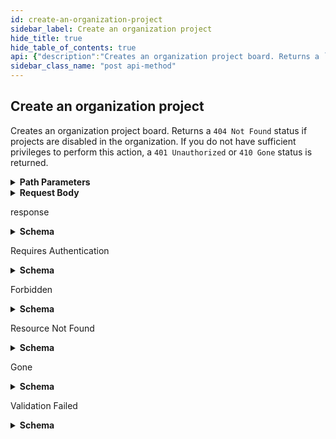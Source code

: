 ```yaml
---
id: create-an-organization-project
sidebar_label: Create an organization project
hide_title: true
hide_table_of_contents: true
api: {"description":"Creates an organization project board. Returns a `404 Not Found` status if projects are disabled in the organization. If you do not have sufficient privileges to perform this action, a `401 Unauthorized` or `410 Gone` status is returned.","externalDocs":{"description":"API method documentation","url":"https://docs.github.com/rest/reference/projects/#create-an-organization-project"},"operationId":"projects/create-for-org","parameters":[{"in":"path","name":"org","required":true,"schema":{"type":"string"}}],"requestBody":{"content":{"application/json":{"example":{"body":"High-level roadmap for the upcoming year.","name":"Organization Roadmap"},"schema":{"properties":{"body":{"description":"The description of the project.","type":"string"},"name":{"description":"The name of the project.","type":"string"}},"required":["name"],"type":"object"}}}},"responses":{"201":{"content":{"application/json":{"examples":{"default":{"value":{"body":"High-level roadmap for the upcoming year.","columns_url":"https://api.github.com/projects/1002605/columns","created_at":"2011-04-11T20:09:31.000Z","creator":{"avatar_url":"https://github.com/images/error/octocat_happy.gif","events_url":"https://api.github.com/users/octocat/events{/privacy}","followers_url":"https://api.github.com/users/octocat/followers","following_url":"https://api.github.com/users/octocat/following{/other_user}","gists_url":"https://api.github.com/users/octocat/gists{/gist_id}","gravatar_id":"","html_url":"https://github.com/octocat","id":1,"login":"octocat","node_id":"MDQ6VXNlcjE=","organizations_url":"https://api.github.com/users/octocat/orgs","received_events_url":"https://api.github.com/users/octocat/received_events","repos_url":"https://api.github.com/users/octocat/repos","site_admin":false,"starred_url":"https://api.github.com/users/octocat/starred{/owner}{/repo}","subscriptions_url":"https://api.github.com/users/octocat/subscriptions","type":"User","url":"https://api.github.com/users/octocat"},"html_url":"https://github.com/orgs/api-playground/projects/1","id":1002605,"name":"Organization Roadmap","node_id":"MDc6UHJvamVjdDEwMDI2MDU=","number":1,"owner_url":"https://api.github.com/orgs/octocat","state":"open","updated_at":"2014-03-04T18:58:10.000Z","url":"https://api.github.com/projects/1002605"}}},"schema":{"description":"Projects are a way to organize columns and cards of work.","properties":{"body":{"description":"Body of the project","example":"This project represents the sprint of the first week in January","nullable":true,"type":"string"},"columns_url":{"example":"https://api.github.com/projects/1002604/columns","format":"uri","type":"string"},"created_at":{"example":"2011-04-10T20:09:31.000Z","format":"date-time","type":"string"},"creator":{"allOf":[{"description":"Simple User","nullable":true,"properties":{"avatar_url":{"example":"https://github.com/images/error/octocat_happy.gif","format":"uri","type":"string"},"events_url":{"example":"https://api.github.com/users/octocat/events{/privacy}","type":"string"},"followers_url":{"example":"https://api.github.com/users/octocat/followers","format":"uri","type":"string"},"following_url":{"example":"https://api.github.com/users/octocat/following{/other_user}","type":"string"},"gists_url":{"example":"https://api.github.com/users/octocat/gists{/gist_id}","type":"string"},"gravatar_id":{"example":"41d064eb2195891e12d0413f63227ea7","nullable":true,"type":"string"},"html_url":{"example":"https://github.com/octocat","format":"uri","type":"string"},"id":{"example":1,"type":"integer"},"login":{"example":"octocat","type":"string"},"node_id":{"example":"MDQ6VXNlcjE=","type":"string"},"organizations_url":{"example":"https://api.github.com/users/octocat/orgs","format":"uri","type":"string"},"received_events_url":{"example":"https://api.github.com/users/octocat/received_events","format":"uri","type":"string"},"repos_url":{"example":"https://api.github.com/users/octocat/repos","format":"uri","type":"string"},"site_admin":{"type":"boolean"},"starred_at":{"example":"\"2020-07-09T00:17:55Z\"","type":"string"},"starred_url":{"example":"https://api.github.com/users/octocat/starred{/owner}{/repo}","type":"string"},"subscriptions_url":{"example":"https://api.github.com/users/octocat/subscriptions","format":"uri","type":"string"},"type":{"example":"User","type":"string"},"url":{"example":"https://api.github.com/users/octocat","format":"uri","type":"string"}},"required":["avatar_url","events_url","followers_url","following_url","gists_url","gravatar_id","html_url","id","node_id","login","organizations_url","received_events_url","repos_url","site_admin","starred_url","subscriptions_url","type","url"],"title":"Simple User","type":"object"}],"nullable":true},"html_url":{"example":"https://github.com/api-playground/projects-test/projects/12","format":"uri","type":"string"},"id":{"example":1002604,"type":"integer"},"name":{"description":"Name of the project","example":"Week One Sprint","type":"string"},"node_id":{"example":"MDc6UHJvamVjdDEwMDI2MDQ=","type":"string"},"number":{"example":1,"type":"integer"},"organization_permission":{"description":"The baseline permission that all organization members have on this project. Only present if owner is an organization.","enum":["read","write","admin","none"],"type":"string"},"owner_url":{"example":"https://api.github.com/repos/api-playground/projects-test","format":"uri","type":"string"},"private":{"description":"Whether or not this project can be seen by everyone. Only present if owner is an organization.","type":"boolean"},"state":{"description":"State of the project; either 'open' or 'closed'","example":"open","type":"string"},"updated_at":{"example":"2014-03-03T18:58:10.000Z","format":"date-time","type":"string"},"url":{"example":"https://api.github.com/projects/1002604","format":"uri","type":"string"}},"required":["id","node_id","number","name","body","state","url","html_url","owner_url","creator","columns_url","created_at","updated_at"],"title":"Project","type":"object"}}},"description":"response"},"401":{"content":{"application/json":{"schema":{"description":"Basic Error","properties":{"documentation_url":{"type":"string"},"message":{"type":"string"}},"title":"Basic Error","type":"object"}}},"description":"Requires Authentication"},"403":{"content":{"application/json":{"schema":{"description":"Basic Error","properties":{"documentation_url":{"type":"string"},"message":{"type":"string"}},"title":"Basic Error","type":"object"}}},"description":"Forbidden"},"404":{"content":{"application/json":{"schema":{"description":"Basic Error","properties":{"documentation_url":{"type":"string"},"message":{"type":"string"}},"title":"Basic Error","type":"object"}}},"description":"Resource Not Found"},"410":{"content":{"application/json":{"schema":{"description":"Basic Error","properties":{"documentation_url":{"type":"string"},"message":{"type":"string"}},"title":"Basic Error","type":"object"}}},"description":"Gone"},"422":{"content":{"application/json":{"schema":{"description":"Validation Error Simple","properties":{"documentation_url":{"type":"string"},"errors":{"items":{"type":"string"},"type":"array"},"message":{"type":"string"}},"required":["message","documentation_url"],"title":"Validation Error Simple","type":"object"}}},"description":"Validation Failed"}},"tags":["projects"],"x-github":{"category":"projects","enabledForGitHubApps":true,"githubCloudOnly":false,"previews":[{"name":"inertia","note":"The Projects API is currently available for developers to preview. During the preview period, the API may change without advance notice. Please see the [blog post](https://developer.github.com/changes/2016-10-27-changes-to-projects-api) for full details. To access the API during the preview period, you must provide a custom [media type](https://docs.github.com/rest/overview/media-types) in the `Accept` header:\n```shell\napplication/vnd.github.inertia-preview+json\n```","required":true}],"subcategory":null},"method":"post","path":"/orgs/{org}/projects","servers":[{"url":"https://api.github.com"}],"jsonRequestBodyExample":{"body":"string","name":"string"},"info":{"contact":{"name":"Support","url":"https://support.github.com/contact"},"description":"GitHub's v3 REST API.","license":{"name":"MIT","url":"https://spdx.org/licenses/MIT"},"termsOfService":"https://docs.github.com/articles/github-terms-of-service","title":"GitHub v3 REST API","version":"1.1.4","x-apisguru-categories":["collaboration","developer_tools"],"x-logo":{"url":"https://twitter.com/github/profile_image?size=original"},"x-origin":[{"format":"openapi","url":"https://raw.githubusercontent.com/github/rest-api-description/main/descriptions/api.github.com/api.github.com.json","version":"3.0"}],"x-providerName":"github.com"},"postman":{"name":"Create an organization project","description":{"content":"Creates an organization project board. Returns a `404 Not Found` status if projects are disabled in the organization. If you do not have sufficient privileges to perform this action, a `401 Unauthorized` or `410 Gone` status is returned.","type":"text/plain"},"url":{"path":["orgs",":org","projects"],"host":["{{baseUrl}}"],"query":[],"variable":[{"disabled":false,"description":{"content":"(Required) ","type":"text/plain"},"type":"any","value":"","key":"org"}]},"header":[{"key":"Content-Type","value":"application/json"},{"key":"Accept","value":"application/json"}],"method":"POST","body":{"mode":"raw","raw":"\"\"","options":{"raw":{"language":"json"}}}}}
sidebar_class_name: "post api-method"
---
```



## Create an organization project



Creates an organization project board. Returns a `404 Not Found` status if projects are disabled in the organization. If you do not have sufficient privileges to perform this action, a `401 Unauthorized` or `410 Gone` status is returned.

<details style={{"marginBottom":"1rem"}}><summary style={{}}><strong>Path Parameters</strong></summary><div><ul><ParamsItem className={"paramsItem"} param={{"in":"path","name":"org","required":true,"schema":{"type":"string"}}}></ParamsItem></ul></div></details><details style={{}}><summary style={{"textAlign":"left"}}><strong>Request Body</strong></summary><div style={{"textAlign":"left","marginLeft":"1rem"}}></div><ul style={{"marginLeft":"1rem"}}><SchemaItem collapsible={false} name={"body"} required={false} schemaDescription={"The description of the project."} schemaName={"string"} qualifierMessage={undefined}></SchemaItem><SchemaItem collapsible={false} name={"name"} required={true} schemaDescription={"The name of the project."} schemaName={"string"} qualifierMessage={undefined}></SchemaItem></ul></details><div><ApiTabs><TabItem label={"201"} value={"201"}><div>

response

</div><div><details style={{}}><summary style={{"textAlign":"left"}}><strong>Schema</strong></summary><div style={{"textAlign":"left","marginLeft":"1rem"}}></div><ul style={{"marginLeft":"1rem"}}><SchemaItem collapsible={false} name={"body"} required={true} schemaDescription={"Body of the project"} schemaName={"string"} qualifierMessage={undefined}></SchemaItem><SchemaItem collapsible={false} name={"columns_url"} required={true} schemaDescription={undefined} schemaName={"uri"} qualifierMessage={undefined}></SchemaItem><SchemaItem collapsible={false} name={"created_at"} required={true} schemaDescription={undefined} schemaName={"date-time"} qualifierMessage={undefined}></SchemaItem><SchemaItem collapsible={true} className={"schemaItem"}><details style={{}}><summary style={{}}><strong>creator</strong><span style={{"opacity":"0.6"}}> object</span><strong style={{"fontSize":"var(--ifm-code-font-size)","color":"var(--openapi-required)"}}> required</strong></summary><div style={{"marginLeft":"1rem"}}><div><span className={"badge badge--info"} style={{"marginBottom":"1rem"}}>allOf</span><ul className={"allOf"}><SchemaItem collapsible={false} name={"avatar_url"} required={true} schemaDescription={undefined} schemaName={"uri"} qualifierMessage={undefined}></SchemaItem><SchemaItem collapsible={false} name={"events_url"} required={true} schemaDescription={undefined} schemaName={"string"} qualifierMessage={undefined}></SchemaItem><SchemaItem collapsible={false} name={"followers_url"} required={true} schemaDescription={undefined} schemaName={"uri"} qualifierMessage={undefined}></SchemaItem><SchemaItem collapsible={false} name={"following_url"} required={true} schemaDescription={undefined} schemaName={"string"} qualifierMessage={undefined}></SchemaItem><SchemaItem collapsible={false} name={"gists_url"} required={true} schemaDescription={undefined} schemaName={"string"} qualifierMessage={undefined}></SchemaItem><SchemaItem collapsible={false} name={"gravatar_id"} required={true} schemaDescription={undefined} schemaName={"string"} qualifierMessage={undefined}></SchemaItem><SchemaItem collapsible={false} name={"html_url"} required={true} schemaDescription={undefined} schemaName={"uri"} qualifierMessage={undefined}></SchemaItem><SchemaItem collapsible={false} name={"id"} required={true} schemaDescription={undefined} schemaName={"integer"} qualifierMessage={undefined}></SchemaItem><SchemaItem collapsible={false} name={"login"} required={true} schemaDescription={undefined} schemaName={"string"} qualifierMessage={undefined}></SchemaItem><SchemaItem collapsible={false} name={"node_id"} required={true} schemaDescription={undefined} schemaName={"string"} qualifierMessage={undefined}></SchemaItem><SchemaItem collapsible={false} name={"organizations_url"} required={true} schemaDescription={undefined} schemaName={"uri"} qualifierMessage={undefined}></SchemaItem><SchemaItem collapsible={false} name={"received_events_url"} required={true} schemaDescription={undefined} schemaName={"uri"} qualifierMessage={undefined}></SchemaItem><SchemaItem collapsible={false} name={"repos_url"} required={true} schemaDescription={undefined} schemaName={"uri"} qualifierMessage={undefined}></SchemaItem><SchemaItem collapsible={false} name={"site_admin"} required={true} schemaDescription={undefined} schemaName={"boolean"} qualifierMessage={undefined}></SchemaItem><SchemaItem collapsible={false} name={"starred_at"} required={false} schemaDescription={undefined} schemaName={"string"} qualifierMessage={undefined}></SchemaItem><SchemaItem collapsible={false} name={"starred_url"} required={true} schemaDescription={undefined} schemaName={"string"} qualifierMessage={undefined}></SchemaItem><SchemaItem collapsible={false} name={"subscriptions_url"} required={true} schemaDescription={undefined} schemaName={"uri"} qualifierMessage={undefined}></SchemaItem><SchemaItem collapsible={false} name={"type"} required={true} schemaDescription={undefined} schemaName={"string"} qualifierMessage={undefined}></SchemaItem><SchemaItem collapsible={false} name={"url"} required={true} schemaDescription={undefined} schemaName={"uri"} qualifierMessage={undefined}></SchemaItem></ul></div></div></details></SchemaItem><SchemaItem collapsible={false} name={"html_url"} required={true} schemaDescription={undefined} schemaName={"uri"} qualifierMessage={undefined}></SchemaItem><SchemaItem collapsible={false} name={"id"} required={true} schemaDescription={undefined} schemaName={"integer"} qualifierMessage={undefined}></SchemaItem><SchemaItem collapsible={false} name={"name"} required={true} schemaDescription={"Name of the project"} schemaName={"string"} qualifierMessage={undefined}></SchemaItem><SchemaItem collapsible={false} name={"node_id"} required={true} schemaDescription={undefined} schemaName={"string"} qualifierMessage={undefined}></SchemaItem><SchemaItem collapsible={false} name={"number"} required={true} schemaDescription={undefined} schemaName={"integer"} qualifierMessage={undefined}></SchemaItem><SchemaItem collapsible={false} name={"organization_permission"} required={false} schemaDescription={"The baseline permission that all organization members have on this project. Only present if owner is an organization."} schemaName={"string"} qualifierMessage={"**Possible values:** [`read`, `write`, `admin`, `none`]"}></SchemaItem><SchemaItem collapsible={false} name={"owner_url"} required={true} schemaDescription={undefined} schemaName={"uri"} qualifierMessage={undefined}></SchemaItem><SchemaItem collapsible={false} name={"private"} required={false} schemaDescription={"Whether or not this project can be seen by everyone. Only present if owner is an organization."} schemaName={"boolean"} qualifierMessage={undefined}></SchemaItem><SchemaItem collapsible={false} name={"state"} required={true} schemaDescription={"State of the project; either 'open' or 'closed'"} schemaName={"string"} qualifierMessage={undefined}></SchemaItem><SchemaItem collapsible={false} name={"updated_at"} required={true} schemaDescription={undefined} schemaName={"date-time"} qualifierMessage={undefined}></SchemaItem><SchemaItem collapsible={false} name={"url"} required={true} schemaDescription={undefined} schemaName={"uri"} qualifierMessage={undefined}></SchemaItem></ul></details></div></TabItem><TabItem label={"401"} value={"401"}><div>

Requires Authentication

</div><div><details style={{}}><summary style={{"textAlign":"left"}}><strong>Schema</strong></summary><div style={{"textAlign":"left","marginLeft":"1rem"}}></div><ul style={{"marginLeft":"1rem"}}><SchemaItem collapsible={false} name={"documentation_url"} required={false} schemaDescription={undefined} schemaName={"string"} qualifierMessage={undefined}></SchemaItem><SchemaItem collapsible={false} name={"message"} required={false} schemaDescription={undefined} schemaName={"string"} qualifierMessage={undefined}></SchemaItem></ul></details></div></TabItem><TabItem label={"403"} value={"403"}><div>

Forbidden

</div><div><details style={{}}><summary style={{"textAlign":"left"}}><strong>Schema</strong></summary><div style={{"textAlign":"left","marginLeft":"1rem"}}></div><ul style={{"marginLeft":"1rem"}}><SchemaItem collapsible={false} name={"documentation_url"} required={false} schemaDescription={undefined} schemaName={"string"} qualifierMessage={undefined}></SchemaItem><SchemaItem collapsible={false} name={"message"} required={false} schemaDescription={undefined} schemaName={"string"} qualifierMessage={undefined}></SchemaItem></ul></details></div></TabItem><TabItem label={"404"} value={"404"}><div>

Resource Not Found

</div><div><details style={{}}><summary style={{"textAlign":"left"}}><strong>Schema</strong></summary><div style={{"textAlign":"left","marginLeft":"1rem"}}></div><ul style={{"marginLeft":"1rem"}}><SchemaItem collapsible={false} name={"documentation_url"} required={false} schemaDescription={undefined} schemaName={"string"} qualifierMessage={undefined}></SchemaItem><SchemaItem collapsible={false} name={"message"} required={false} schemaDescription={undefined} schemaName={"string"} qualifierMessage={undefined}></SchemaItem></ul></details></div></TabItem><TabItem label={"410"} value={"410"}><div>

Gone

</div><div><details style={{}}><summary style={{"textAlign":"left"}}><strong>Schema</strong></summary><div style={{"textAlign":"left","marginLeft":"1rem"}}></div><ul style={{"marginLeft":"1rem"}}><SchemaItem collapsible={false} name={"documentation_url"} required={false} schemaDescription={undefined} schemaName={"string"} qualifierMessage={undefined}></SchemaItem><SchemaItem collapsible={false} name={"message"} required={false} schemaDescription={undefined} schemaName={"string"} qualifierMessage={undefined}></SchemaItem></ul></details></div></TabItem><TabItem label={"422"} value={"422"}><div>

Validation Failed

</div><div><details style={{}}><summary style={{"textAlign":"left"}}><strong>Schema</strong></summary><div style={{"textAlign":"left","marginLeft":"1rem"}}></div><ul style={{"marginLeft":"1rem"}}><SchemaItem collapsible={false} name={"documentation_url"} required={true} schemaDescription={undefined} schemaName={"string"} qualifierMessage={undefined}></SchemaItem><SchemaItem collapsible={false} name={"errors"} required={false} schemaDescription={undefined} schemaName={"string[]"} qualifierMessage={undefined}></SchemaItem><SchemaItem collapsible={false} name={"message"} required={true} schemaDescription={undefined} schemaName={"string"} qualifierMessage={undefined}></SchemaItem></ul></details></div></TabItem></ApiTabs></div>
      